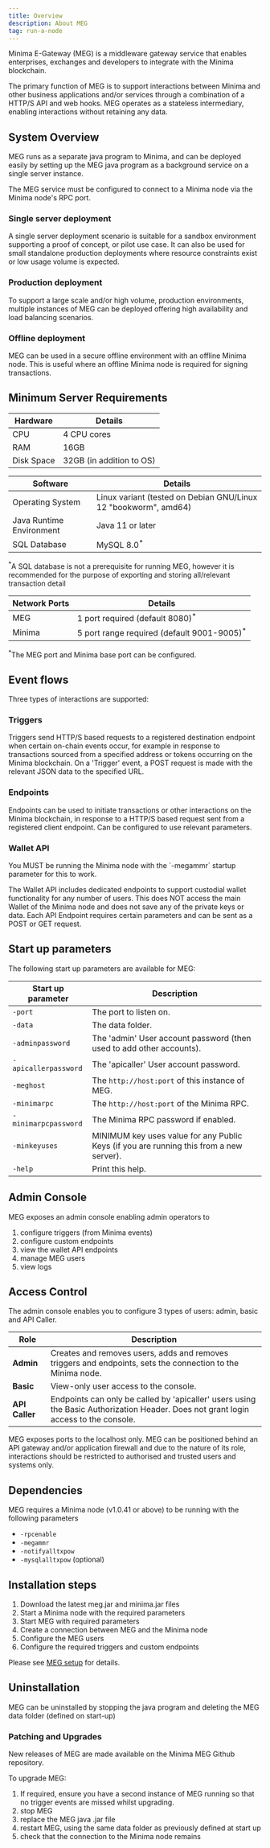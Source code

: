 ---
title: Overview
description: About MEG
tag: run-a-node
---

Minima E-Gateway (MEG) is a middleware gateway service that enables enterprises, exchanges and developers to integrate with the Minima blockchain.

The primary function of MEG is to support interactions between Minima and other business applications and/or services through a combination of a HTTP/S API and web hooks. MEG operates as a stateless intermediary, enabling interactions without retaining any data.

## System Overview

MEG runs as a separate java program to Minima, and can be deployed easily by setting up the MEG java program as a background service on a single server instance.

The MEG service must be configured to connect to a Minima node via the Minima node's RPC port.

<ImageZoom
  src="/img/meg/megsysoverview.png"
  alt="meg system overview"
  width={700}
  height={700}
/>

### Single server deployment

A single server deployment scenario is suitable for a sandbox environment supporting a proof of concept, or pilot use case. It can also be used for small standalone production deployments where resource constraints exist or low usage volume is expected.

<ImageZoom
  src="/img/meg/megsingledeployment.png"
  alt="meg single node deployment"
  width={700}
  height={700}
/>

### Production deployment

To support a large scale and/or high volume, production environments, multiple instances of MEG can be deployed offering high availability and load balancing scenarios.

<ImageZoom
  src="/img/meg/megproddeployment.png"
  alt="meg production deployment"
  width={700}
  height={700}
/>

### Offline deployment

MEG can be used in a secure offline environment with an offline Minima node. This is useful where an offline Minima node is required for signing transactions.

## Minimum Server Requirements

| Hardware   | Details                  |
| ---------- | ------------------------ |
| CPU        | 4 CPU cores              |
| RAM        | 16GB                     |
| Disk Space | 32GB (in addition to OS) |

| Software                 | Details                                                         |
| ------------------------ | --------------------------------------------------------------- |
| Operating System         | Linux variant (tested on Debian GNU/Linux 12 "bookworm", amd64) |
| Java Runtime Environment | Java 11 or later                                                |
| SQL Database             | MySQL 8.0<sup>\*</sup>                                          |

<sup>*</sup>A SQL database is not a prerequisite for running MEG, however it is
recommended for the purpose of exporting and storing all/relevant transaction
detail

| Network Ports | Details                                                |
| ------------- | ------------------------------------------------------ |
| MEG           | 1 port required (default 8080)<sup>\*</sup>            |
| Minima        | 5 port range required (default 9001-9005)<sup>\*</sup> |

<sup>*</sup>The MEG port and Minima base port can be configured.

## Event flows

Three types of interactions are supported:

### Triggers

Triggers send HTTP/S based requests to a registered destination endpoint when certain on-chain events occur, for example in response to transactions sourced from a specified address or tokens occurring on the Minima blockchain.
On a 'Trigger' event, a POST request is made with the relevant JSON data to the specified URL.

<ImageZoom
  src="/img/meg/megtriggers.png"
  alt="meg triggers"
  width={700}
  height={700}
/>

### Endpoints

Endpoints can be used to initiate transactions or other interactions on the Minima blockchain, in response to a HTTP/S based request sent from a registered client endpoint. Can be configured to use relevant parameters.

<ImageZoom
  src="/img/meg/megendpoints.png"
  alt="meg system overview"
  width={700}
  height={700}
/>

### Wallet API

<Callout title="Requires a Mega Node">
  You MUST be running the Minima node with the `-megammr` startup parameter for
  this to work.
</Callout>

The Wallet API includes dedicated endpoints to support custodial wallet functionality for any number of users. This does NOT access the main Wallet of the Minima node and does not save any of the private keys or data. Each API Endpoint requires certain parameters and can be sent as a POST or GET request.

<ImageZoom
  src="/img/meg/megwalletapi.png"
  alt="meg system overview"
  width={700}
  height={700}
/>

## Start up parameters

The following start up parameters are available for MEG:

| Start up parameter   | Description                                                                             |
| -------------------- | --------------------------------------------------------------------------------------- |
| `-port`              | The port to listen on.                                                                  |
| `-data`              | The data folder.                                                                        |
| `-adminpassword`     | The 'admin' User account password (then used to add other accounts).                    |
| `-apicallerpassword` | The 'apicaller' User account password.                                                  |
| `-meghost`           | The `http://host:port` of this instance of MEG.                                         |
| `-minimarpc`         | The `http://host:port` of the Minima RPC.                                               |
| `-minimarpcpassword` | The Minima RPC password if enabled.                                                     |
| `-minkeyuses`        | MINIMUM key uses value for any Public Keys (if you are running this from a new server). |
| `-help`              | Print this help.                                                                        |

## Admin Console

MEG exposes an admin console enabling admin operators to

1. configure triggers (from Minima events)
2. configure custom endpoints
3. view the wallet API endpoints
4. manage MEG users
5. view logs

## Access Control

The admin console enables you to configure 3 types of users: admin, basic and API Caller.

| Role           | Description                                                                                                                         |
| -------------- | ----------------------------------------------------------------------------------------------------------------------------------- |
| **Admin**      | Creates and removes users, adds and removes triggers and endpoints, sets the connection to the Minima node.                         |
| **Basic**      | View-only user access to the console.                                                                                               |
| **API Caller** | Endpoints can only be called by 'apicaller' users using the Basic Authorization Header. Does not grant login access to the console. |

MEG exposes ports to the localhost only. MEG can be positioned behind an API gateway and/or application firewall and due to the nature of its role, interactions should be restricted to authorised and trusted users and systems only.

## Dependencies

MEG requires a Minima node (v1.0.41 or above) to be running with the following parameters

- `-rpcenable`
- `-megammr`
- `-notifyalltxpow`
- `-mysqlalltxpow` (optional)

## Installation steps

1. Download the latest meg.jar and minima.jar files
2. Start a Minima node with the required parameters
3. Start MEG with required parameters
4. Create a connection between MEG and the Minima node
5. Configure the MEG users
6. Configure the required triggers and custom endpoints

Please see [MEG setup](/docs/run-a-node/meg-setup) for details.

## Uninstallation

MEG can be uninstalled by stopping the java program and deleting the MEG data folder (defined on start-up)

### Patching and Upgrades

New releases of MEG are made available on the Minima MEG Github repository.

To upgrade MEG:

1. If required, ensure you have a second instance of MEG running so that no trigger events are missed whilst upgrading.
2. stop MEG
3. replace the MEG java .jar file
4. restart MEG, using the same data folder as previously defined at start up
5. check that the connection to the Minima node remains
